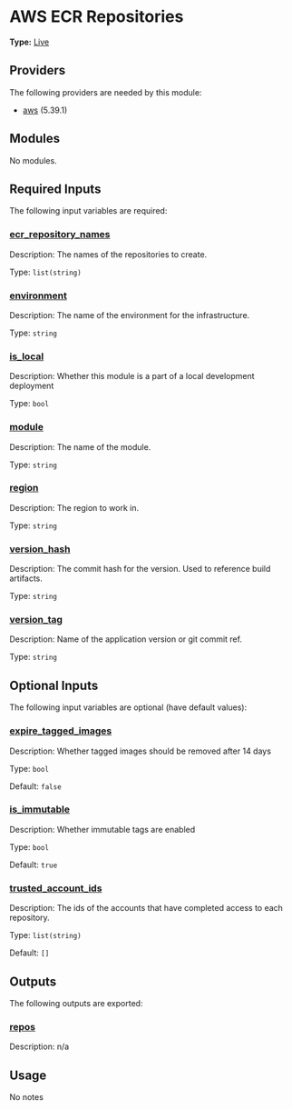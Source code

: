 # AWS ECR Repositories

**Type:** [Live](./overview)

## Providers

The following providers are needed by this module:

-  [aws](https://registry.terraform.io/providers/hashicorp/aws/5.39.1/docs) (5.39.1)

## Modules

No modules.

## Required Inputs

The following input variables are required:

### <a name="input_ecr_repository_names"></a> [ecr\_repository\_names](#input\_ecr\_repository\_names)

Description: The names of the repositories to create.

Type: `list(string)`

### <a name="input_environment"></a> [environment](#input\_environment)

Description: The name of the environment for the infrastructure.

Type: `string`

### <a name="input_is_local"></a> [is\_local](#input\_is\_local)

Description: Whether this module is a part of a local development deployment

Type: `bool`

### <a name="input_module"></a> [module](#input\_module)

Description: The name of the module.

Type: `string`

### <a name="input_region"></a> [region](#input\_region)

Description: The region to work in.

Type: `string`

### <a name="input_version_hash"></a> [version\_hash](#input\_version\_hash)

Description: The commit hash for the version. Used to reference build artifacts.

Type: `string`

### <a name="input_version_tag"></a> [version\_tag](#input\_version\_tag)

Description: Name of the application version or git commit ref.

Type: `string`

## Optional Inputs

The following input variables are optional (have default values):

### <a name="input_expire_tagged_images"></a> [expire\_tagged\_images](#input\_expire\_tagged\_images)

Description: Whether tagged images should be removed after 14 days

Type: `bool`

Default: `false`

### <a name="input_is_immutable"></a> [is\_immutable](#input\_is\_immutable)

Description: Whether immutable tags are enabled

Type: `bool`

Default: `true`

### <a name="input_trusted_account_ids"></a> [trusted\_account\_ids](#input\_trusted\_account\_ids)

Description: The ids of the accounts that have completed access to each repository.

Type: `list(string)`

Default: `[]`

## Outputs

The following outputs are exported:

### <a name="output_repos"></a> [repos](#output\_repos)

Description: n/a

## Usage

No notes
